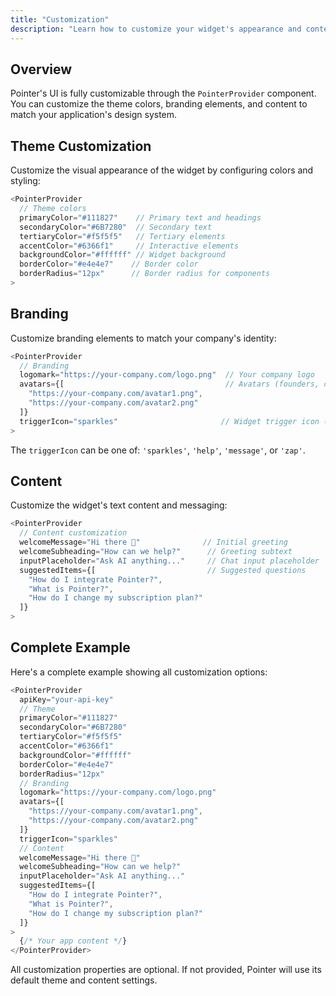 ```yaml
---
title: "Customization"
description: "Learn how to customize your widget's appearance and content."
---
```


## Overview

Pointer's UI is fully customizable through the `PointerProvider` component. You can customize the theme colors, branding elements, and content to match your application's design system.

## Theme Customization

Customize the visual appearance of the widget by configuring colors and styling:

```typescript
<PointerProvider
  // Theme colors
  primaryColor="#111827"    // Primary text and headings
  secondaryColor="#6B7280"  // Secondary text
  tertiaryColor="#f5f5f5"   // Tertiary elements
  accentColor="#6366f1"     // Interactive elements
  backgroundColor="#ffffff" // Widget background
  borderColor="#e4e4e7"    // Border color
  borderRadius="12px"      // Border radius for components
>
```

## Branding

Customize branding elements to match your company's identity:

```typescript
<PointerProvider
  // Branding
  logomark="https://your-company.com/logo.png"  // Your company logo
  avatars={[                                    // Avatars (founders, customer support team, etc.)
    "https://your-company.com/avatar1.png",
    "https://your-company.com/avatar2.png"
  ]}
  triggerIcon="sparkles"                       // Widget trigger icon (sparkles, help, message, zap)
>
```

The `triggerIcon` can be one of: `'sparkles'`, `'help'`, `'message'`, or `'zap'`.

## Content

Customize the widget's text content and messaging:

```typescript
<PointerProvider
  // Content customization
  welcomeMessage="Hi there 👋"              // Initial greeting
  welcomeSubheading="How can we help?"      // Greeting subtext
  inputPlaceholder="Ask AI anything..."     // Chat input placeholder
  suggestedItems={[                         // Suggested questions
    "How do I integrate Pointer?",
    "What is Pointer?",
    "How do I change my subscription plan?"
  ]}
>
```

## Complete Example

Here's a complete example showing all customization options:

```typescript
<PointerProvider
  apiKey="your-api-key"
  // Theme
  primaryColor="#111827"
  secondaryColor="#6B7280"
  tertiaryColor="#f5f5f5"
  accentColor="#6366f1"
  backgroundColor="#ffffff"
  borderColor="#e4e4e7"
  borderRadius="12px"
  // Branding
  logomark="https://your-company.com/logo.png"
  avatars={[
    "https://your-company.com/avatar1.png",
    "https://your-company.com/avatar2.png"
  ]}
  triggerIcon="sparkles"
  // Content
  welcomeMessage="Hi there 👋"
  welcomeSubheading="How can we help?"
  inputPlaceholder="Ask AI anything..."
  suggestedItems={[
    "How do I integrate Pointer?",
    "What is Pointer?",
    "How do I change my subscription plan?"
  ]}
>
  {/* Your app content */}
</PointerProvider>
```

All customization properties are optional. If not provided, Pointer will use its default theme and content settings.